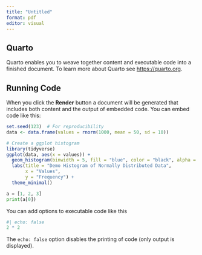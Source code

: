 ```yaml
---
title: "Untitled"
format: pdf
editor: visual
---
```


## Quarto

Quarto enables you to weave together content and executable code into a finished document. To learn more about Quarto see <https://quarto.org>.

## Running Code

When you click the **Render** button a document will be generated that includes both content and the output of embedded code. You can embed code like this:

```r
set.seed(123)  # For reproducibility
data <- data.frame(values = rnorm(1000, mean = 50, sd = 10))

# Create a ggplot histogram
library(tidyverse)
ggplot(data, aes(x = values)) +
  geom_histogram(binwidth = 5, fill = "blue", color = "black", alpha = 0.7) +
  labs(title = "Demo Histogram of Normally Distributed Data",
       x = "Values",
       y = "Frequency") +
  theme_minimal()
```

```python
a = [1, 2, 3]
print(a[0])
```

You can add options to executable code like this

```r
#| echo: false
2 * 2
```

The `echo: false` option disables the printing of code (only output is displayed).
